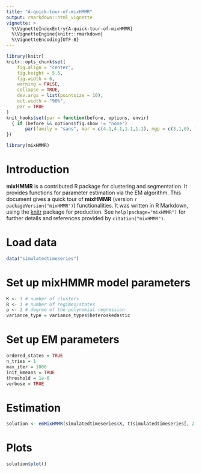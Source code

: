 ```yaml
---
title: "A-quick-tour-of-mixHMMR"
output: rmarkdown::html_vignette
vignette: >
  %\VignetteIndexEntry{A-quick-tour-of-mixHMMR}
  %\VignetteEngine{knitr::rmarkdown}
  %\VignetteEncoding{UTF-8}
---
```


```r
library(knitr)
knitr::opts_chunk$set(
	fig.align = "center",
	fig.height = 5.5,
	fig.width = 6,
	warning = FALSE,
	collapse = TRUE,
	dev.args = list(pointsize = 10),
	out.width = "90%",
	par = TRUE
)
knit_hooks$set(par = function(before, options, envir)
  { if (before && options$fig.show != "none") 
       par(family = "sans", mar = c(4.1,4.1,1.1,1.1), mgp = c(3,1,0), tcl = -0.5)
})
```

```r
library(mixHMMR)
```

# Introduction

**mixHMMR** is a contributed R package for clustering and segmentation. It provides functions for parameter estimation via the EM algorithm. This document gives a quick tour of **mixHMMR** (version `r packageVersion("mixHMMR")`) functionalities. It was written in R Markdown, using the [knitr](https://cran.r-project.org/package=knitr) package for production. 
See `help(package="mixHMMR")` for further details and references provided by `citation("mixHMMR")`.

# Load data

```r
data("simulatedtimeseries")
```

# Set up mixHMMR model parameters

```r
K <- 3 # number of clusters
R <- 3 # number of regimes/states
p <- 2 # degree of the polynomial regression
variance_type = variance_types$heteroskedastic
```

# Set up EM parameters

```r
ordered_states = TRUE
n_tries = 1
max_iter = 1000
init_kmeans = TRUE
threshold = 1e-6
verbose = TRUE
```

# Estimation

```r
solution <- emMixHMMR(simulatedtimeseries$X, t(simulatedtimeseries[, 2:ncol(simulatedtimeseries)]), K, R, p, variance_type, ordered_states, n_tries, max_iter, init_kmeans, threshold, verbose)
```

# Plots

```r
solution$plot()
```
